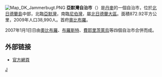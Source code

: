 [[File:Map_DK_Jammerbugt.PNG|right]]
'''亞默灣自治市'''（{{lang-da|Jammerbugt Kommune}}）是[[丹麥|丹麥]]的一個自治市，位於[[北日德蘭島|北日德蘭島]]中部，北臨[[亞默灣|亞默灣]]，南臨[[尼伯灣|尼伯灣]]，屬[[北日德蘭大區|北日德蘭大區]]。面積872.92平方公里，2009年人口38,990人。首府[[奧比布羅|奧比布羅]]。

2007年1月1日日由[[奧比布羅自治市|奧比布羅]]、[[布羅斯特自治市|布羅斯特]]、[[費耶里茨萊烏自治市|費耶里茨萊烏]]等四個自治市合併而成。
==外部链接==
* [http://www.jammerbugt.dk/ 官方網頁] {{Wayback|url=http://www.jammerbugt.dk/ |date=20070112034354 }}
{{丹麥自治市}}
[[Category:丹麥市鎮|J]]
